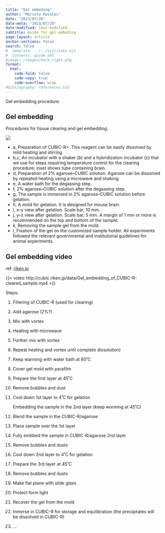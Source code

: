 ```yaml
---
title: "Gel embeding"
author: "Marcelo Rosales"
date: "2023/07/26"  
date-meta: "2023/07/20"  
date-modified: last-modified
subtitle: Guide for gel embeding 
page-layout: article
anchor-sections: false
search: false
#  template: ../../ejs/links.ejs
#  contents: guide.yml
#image: /images/hero_right.png
format: 
  html: 
    code-fold: false
    code-copy: true
    code-overflow: wrap
#bibliography: references.bib
---
```


Gel embedding procedure:

## Gel embedding

Procedures for tissue clearing and gel embedding.

![](/supplementary/Protocols/Cubic/images/Cubic_workflow-02.png)

-   a, Preparation of CUBIC-R+. This reagent can be easily dissolved by mild heating and stirring.
-   b,c, An incubator with a shaker (b) and a hybridization incubator (c) that we use for steps requiring temperature control for the clearing procedure; inset shows tube containing brain.
-   d, Preparation of 2% agarose--CUBIC solution. Agarose can be dissolved by repeated heating using a microwave and shaking.
-   e, A water bath for the degassing step.
-   f, 2% agarose--CUBIC solution after the degassing step.
-   g, The sample is immersed in 2% agarose--CUBIC solution before gelation.
-   h, A mold for gelation. It is designed for mouse brain.
-   i, x--y view after gelation. Scale bar, 10 mm.
-   j, y--z view after gelation. Scale bar, 5 mm. A margin of 1 mm or more is recommended on the top and bottom of the sample.
-   k, Removing the sample gel from the mold.
-   l, Fixation of the gel on the customized sample holder. All experiments followed the relevant governmental and institutional guidelines for animal experiments.

## Gel embedding video

ref: [riken.jp](http://cubic.riken.jp/)

{{< video http://cubic.riken.jp/data/Gel_embedding_of_CUBIC-R-cleared_sample.mp4 >}}

Steps:

1.  Filtering of CUBIC-R (used for clearing)

2.  Add agarose (2%?)

3.  Mix with vortex

4.  Heating with microwave

5.  Further mix with vortex

6.  Repeat heating and vortex until complete dissolution)

7.  Keep warming with water bath at 60˚C

8.  Cover gel mold with parafilm

9.  Prepare the first layer at 45˚C

10. Remove bubbles and dust

11. Cool down 1st layer to 4˚C for gelation

    Embedding the sample in the 2nd layer (keep worming at 45˚C)

12. Blend the sample in the CUBIC-R/agarose

13. Place sample over the 1st layer

14. Fully embbed the sample in CUBIC-R/agarose 2nd layer

15. Remove bubbles and dusts

16. Cool down 2nd layer to 4˚C for gelation

17. Prepare the 3rd layer at 45˚C

18. Remove bubbles and dusts

19. Make flat plane with slide glass

20. Protect form light

21. Recover the gel from the mold

22. Inmerse in CUBIC-R for storage and equilibration (the precipitates will be dissolved in CUBIC-R)

23. ...
